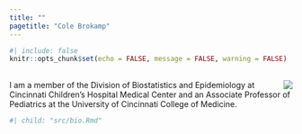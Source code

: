 ```yaml
---
title: ""
pagetitle: "Cole Brokamp"
---
```


```r
#| include: false
knitr::opts_chunk$set(echo = FALSE, message = FALSE, warning = FALSE)
```

##

<img src='cole_circle.png' align='right' style="max-height: 270px">

I am a member of the Division of Biostatistics and Epidemiology at Cincinnati Children’s Hospital Medical Center and an Associate Professor of Pediatrics at the University of Cincinnati College of Medicine.
```r
#| child: "src/bio.Rmd"
```
